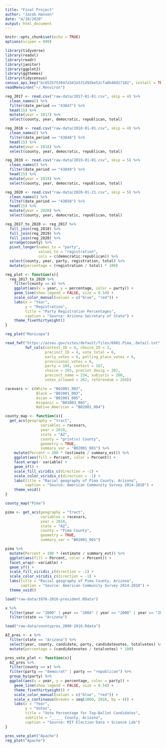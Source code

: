 ```yaml
---
title: "Final Project"
author: "Jacob Hansen"
date: "4/10/2020"
output: html_document
---
```


```r
knitr::opts_chunk$set(echo = TRUE)
options(scipen = 999)

library(tidyverse)
library(readxl)
library(readr)
library(janitor)
library(ggplot2)
library(ggthemes)
library(tidycensus)
census_api_key("bc6535753047a343a531d92be52cfa8b40d17182", install = TRUE, overwrite = TRUE)
readRenviron("~/.Renviron")
```

```r
reg_2017 <- read.csv("raw-data/2017-01-01.csv", skip = 4) %>% 
  clean_names() %>% 
  filter(date_period == "43847") %>% 
  head(15) %>% 
  mutate(year = 2017) %>% 
  select(county, year, democratic, republican, total)

reg_2018 <- read.csv("raw-data/2018-01-01.csv", skip = 4) %>% 
  clean_names() %>% 
  filter(date_period == "43848") %>% 
  head(15) %>% 
  mutate(year = 2018) %>% 
  select(county, year, democratic, republican, total)

reg_2019 <- read.csv("raw-data/2019-01-01.csv", skip = 5) %>% 
  clean_names() %>% 
  filter(date_period == "43849") %>% 
  head(15) %>% 
  mutate(year = 2019) %>% 
  select(county, year, democratic, republican, total)

reg_2020 <- read.csv("raw-data/2020-01-21.csv", skip = 5) %>% 
  clean_names() %>% 
  filter(date_period == "43850") %>% 
  head(15) %>% 
  mutate(year = 2020) %>% 
  select(county, year, democratic, republican, total)

reg_2017_to_2020 <- reg_2017 %>% 
  full_join(reg_2018) %>% 
  full_join(reg_2019) %>% 
  full_join(reg_2020) %>% 
  arrange(county) %>% 
  pivot_longer(names_to = "party",
               values_to = "registration",
               cols = c(democratic:republican)) %>% 
  select(county, year, party, registration, total) %>% 
  mutate(percentage = (registration / total) * 100)
```

```r
reg_plot <- function(x){
  reg_2017_to_2020 %>% 
    filter(county == x) %>% 
    ggplot(aes(x = year, y = percentage, color = party)) +
    geom_line(show.legend = FALSE, size = 0.54) +
    scale_color_manual(values = c("blue", "red")) +
    labs(x = "Year",
         y = "Registration",
         title = "Party Registration Percentages",
         caption = "Source: Arizona Secretary of State") +
    theme_fivethirtyeight()
}

reg_plot("Maricopa")
```

```r
read_fwf("https://azsos.gov/sites/default/files/6981.Pima_.Detail.txt",
         fwf_cols(contest_ID = 4, choice_ID = 3,
                  precinct_ID = 4, vote_total = 6,
                  early_votes = 6, polling_place_votes = 6,
                  provisional_votes = 6,
                  party = 104, contest = 167,
                  choice = 205, precint_desig = 207,
                  precinct_name = 234, subjuris = 260,
                  votes_allowed = 262, referendum = 264))
```

```r

racevars <- c(White = "B02001_002", 
              Black = "B02001_003", 
              Asian = "B02001_005",
              Hispanic = "B03003_003",
              Native_American = "B02001_004")

county_map <- function(x){
  get_acs(geography = "tract",
                variables = racevars, 
                year = 2018,
                state = "AZ",
                county = "print(x) County",
                geometry = TRUE,
                summary_var = "B02001_001") %>% 
    mutate(Percent = 100 * (estimate / summary_est)) %>%
    ggplot(aes(fill = Percent, color = Percent)) +
    facet_wrap(~ variable) +
    geom_sf() +
    scale_fill_viridis_c(direction = -1) +
    scale_color_viridis_c(direction = -1) +
    labs(title = "Racial geography of Pima County, Arizona",
         caption = "Source: American Community Survey 2014-2018") +
    theme_void()
}

county_map("Pima")

pima <- get_acs(geography = "tract",
                variables = racevars, 
                year = 2018,
                state = "AZ",
                county = "Pima County",
                geometry = TRUE,
                summary_var = "B02001_001")

pima %>%
  mutate(Percent = 100 * (estimate / summary_est)) %>%
  ggplot(aes(fill = Percent, color = Percent)) +
  facet_wrap(~ variable) +
  geom_sf() +
  scale_fill_viridis_c(direction = -1) +
  scale_color_viridis_c(direction = -1) +
  labs(title = "Racial geography of Pima County, Arizona",
       caption = "Source: American Community Survey 2014-2018") +
  theme_void()
```

```r
load("raw-data/1976-2016-president.RData")

x %>% 
  filter(year == "2000" | year == "2004" | year == "2008" | year == "2012" | year == "2016") %>% 
  filter(state == "Arizona")

load("raw-data/countypres_2000-2016.Rdata")

AZ_pres <- x %>% 
  filter(state == "Arizona") %>% 
  select(year, county, candidate, party, candidatevotes, totalvotes) %>% 
  mutate(percentage = (candidatevotes / totalvotes) * 100)

pres_vote_plot <- function(x){
  AZ_pres %>% 
  filter(county == x) %>% 
  filter(party == "democrat" | party == "republican") %>% 
  group_by(party) %>% 
  ggplot(aes(x = year, y = percentage, color = party)) +
    geom_line(show.legend = FALSE, size = 0.54) +
    theme_fivethirtyeight() +
    scale_color_manual(values = c("blue", "red")) +
    scale_x_continuous(breaks = seq(2000, 2016, by = 4)) +
    labs(x = "Year",
         y = "Votes",
         title = "Vote Percentage for Top-Ballot Candidates",
         subtitle = "_____ County, Arizona",
         caption = "Source: MIT Election Data + Science Lab")
}
```

```r
pres_vote_plot("Apache")
reg_plot("Apache")
```















